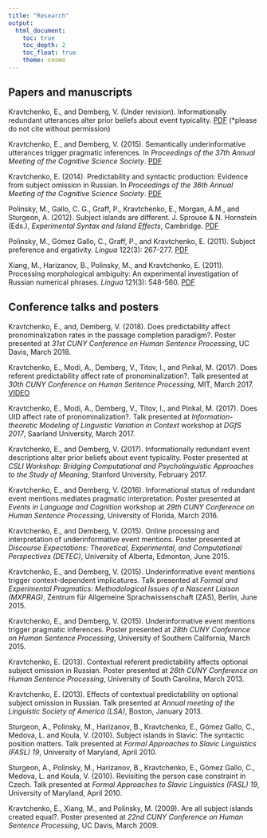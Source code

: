 ```yaml
---
title: "Research"
output: 
  html_document:
    toc: true
    toc_depth: 2
    toc_float: true
    theme: cosmo
---
```


## Papers and manuscripts

Kravtchenko, E., and Demberg, V. (Under revision). Informationally redundant utterances alter prior beliefs about event typicality. [PDF](./research/manuscript.pdf) (*please do not cite without permission)

Kravtchenko, E., and Demberg, V. (2015). Semantically underinformative utterances trigger pragmatic inferences. In *Proceedings of the 37th Annual Meeting of the Cognitive Science Society*. [PDF](https://mindmodeling.org/cogsci2015/papers/0213/paper0213.pdf)

Kravtchenko, E. (2014). Predictability and syntactic production: Evidence from subject omission in Russian. In *Proceedings of the 36th Annual Meeting of the Cognitive Science Society*. [PDF](https://mindmodeling.org/cogsci2014/papers/143/paper143.pdf)

Polinsky, M., Gallo, C. G., Graff, P., Kravtchenko, E., Morgan, A.M., and Sturgeon, A. (2012). Subject islands are different. J. Sprouse & N. Hornstein (Eds.), *Experimental Syntax and Island Effects*, Cambridge. [PDF](https://scholar.harvard.edu/mpolinsky/files/15._si_revised.092112.pdf)

Polinsky, M., G&oacute;mez Gallo, C., Graff, P., and Kravtchenko, E. (2011). Subject preference and ergativity. *Lingua* 122(3): 267-277. [PDF](http://scholar.harvard.edu/files/mpolinsky/files/lingua_offprint.pdf?m=1360041223)

Xiang, M., Harizanov, B., Polinsky, M., and Kravtchenko, E. (2011). Processing morphological ambiguity: An experimental investigation of Russian numerical phrases. *Lingua* 121(3): 548-560. [PDF](https://lucian.uchicago.edu/blogs/lpl/files/2012/05/Lingua.pdf)

## Conference talks and posters

Kravtchenko, E., and, Demberg, V. (2018). Does predictability affect pronominalization rates in the passage completion paradigm?. Poster presented at *31st CUNY Conference on Human Sentence Processing*, UC Davis, March 2018.

Kravtchenko, E., Modi, A., Demberg, V., Titov, I., and Pinkal, M. (2017). Does referent predictability affect rate of pronominalization?. Talk presented at *30th CUNY Conference on Human Sentence Processing*, MIT, March 2017. [VIDEO](https://www.youtube.com/watch?v=3xC4xsEhOp4&t=210m37s)

Kravtchenko, E., Modi, A., Demberg, V., Titov, I., and Pinkal, M. (2017). Does UID affect rate of pronominalization?. Talk presented at *Information-theoretic Modeling of Linguistic Variation in Context* workshop at *DGfS 2017*, Saarland University, March 2017.

Kravtchenko, E., and Demberg, V. (2017). Informationally redundant event descriptions alter prior beliefs about event typicality. Poster presented at *CSLI Workshop: Bridging Computational and Psycholinguistic Approaches to the Study of Meaning*, Stanford University, February 2017.

Kravtchenko, E., and Demberg, V. (2016). Informational status of redundant event mentions mediates pragmatic interpretation. Poster presented at *Events in Language and Cognition* workshop at *29th CUNY Conference on Human Sentence Processing*, University of Florida, March 2016.

Kravtchenko, E., and Demberg, V. (2015). Online processing and interpretation of underinformative event mentions. Poster presented at *Discourse Expectations: Theoretical, Experimental, and Computational Perspectives (DETEC)*, University of Alberta, Edmonton, June 2015.

Kravtchenko, E., and Demberg, V. (2015). Underinformative event mentions trigger context-dependent implicatures. Talk presented at *Formal and Experimental Pragmatics: Methodological Issues of a Nascent Liaison (MXPRAG)*, Zentrum f&uuml;r Allgemeine Sprachwissenschaft (ZAS), Berlin, June 2015.

Kravtchenko, E., and Demberg, V. (2015). Underinformative event mentions trigger pragmatic inferences. Poster presented at *28th CUNY Conference on Human Sentence Processing*, University of Southern California, March 2015.

Kravtchenko, E. (2013). Contextual referent predictability affects optional subject omission in Russian. Poster presented at *26th CUNY Conference on Human Sentence Processing*, University of South Carolina, March 2013.

Kravtchenko, E. (2013). Effects of contextual predictability on optional subject omission in Russian. Talk presented at *Annual meeting of the Linguistic Society of America (LSA)*, Boston, January 2013.

Sturgeon, A., Polinsky, M., Harizanov, B., Kravtchenko, E., G&oacute;mez Gallo, C., Medova, L. and Koula, V. (2010). Subject islands in Slavic: The syntactic position matters. Talk presented at *Formal Approaches to Slavic Linguistics (FASL) 19*, University of Maryland, April 2010.

Sturgeon, A., Polinsky, M., Harizanov, B., Kravtchenko, E., G&oacute;mez Gallo, C., Medova, L. and Koula, V. (2010). Revisiting the person case constraint in Czech. Talk presented at *Formal Approaches to Slavic Linguistics (FASL) 19*, University of Maryland, April 2010.

Kravtchenko, E., Xiang, M., and Polinsky, M. (2009). Are all subject islands created equal?. Poster presented at *22nd CUNY Conference on Human Sentence Processing*, UC Davis, March 2009.